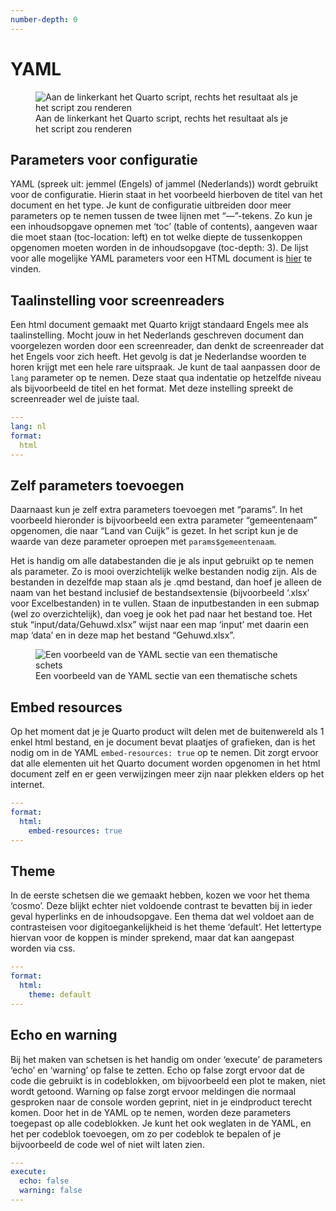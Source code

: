 ```yaml
---
number-depth: 0
---
```


# YAML {.unnumbered}

![Aan de linkerkant het Quarto script, rechts het resultaat als je het script zou renderen](screenshots/Quarto-template.png){.lightbox}

## Parameters voor configuratie

YAML (spreek uit: jemmel (Engels) of jammel (Nederlands)) wordt gebruikt voor de configuratie. Hierin staat in het voorbeeld hierboven de titel van het document en het type. Je kunt de configuratie uitbreiden door meer parameters op te nemen tussen de twee lijnen met "---"-tekens. Zo kun je een inhoudsopgave opnemen met 'toc' (table of contents), aangeven waar die moet staan (toc-location: left) en tot welke diepte de tussenkoppen opgenomen moeten worden in de inhoudsopgave (toc-depth: 3). De lijst voor alle mogelijke YAML parameters voor een HTML document is [hier](https://quarto.org/docs/reference/formats/html.html) te vinden.

## Taalinstelling voor screenreaders

Een html document gemaakt met Quarto krijgt standaard Engels mee als taalinstelling. Mocht jouw in het Nederlands geschreven document dan voorgelezen worden door een screenreader, dan denkt de screenreader dat het Engels voor zich heeft. Het gevolg is dat je Nederlandse woorden te horen krijgt met een hele rare uitspraak. Je kunt de taal aanpassen door de `lang` parameter op te nemen. Deze staat qua indentatie op hetzelfde niveau als bijvoorbeeld de titel en het format. Met deze instelling spreekt de screenreader wel de juiste taal.

``` yaml
---
lang: nl
format:
  html
---
```

## Zelf parameters toevoegen

Daarnaast kun je zelf extra parameters toevoegen met "params". In het voorbeeld hieronder is bijvoorbeeld een extra parameter "gemeentenaam" opgenomen, die naar "Land van Cuijk" is gezet. In het script kun je de waarde van deze parameter oproepen met `params$gemeentenaam`.

Het is handig om alle databestanden die je als input gebruikt op te nemen als parameter. Zo is mooi overzichtelijk welke bestanden nodig zijn. Als de bestanden in dezelfde map staan als je .qmd bestand, dan hoef je alleen de naam van het bestand inclusief de bestandsextensie (bijvoorbeeld '.xlsx' voor Excelbestanden) in te vullen. Staan de inputbestanden in een submap (wel zo overzichtelijk), dan voeg je ook het pad naar het bestand toe. Het stuk "input/data/Gehuwd.xlsx" wijst naar een map 'input' met daarin een map 'data' en in deze map het bestand "Gehuwd.xlsx".

![Een voorbeeld van de YAML sectie van een thematische schets](screenshots/yaml.png){.lightbox}

## Embed resources

Op het moment dat je je Quarto product wilt delen met de buitenwereld als 1 enkel html bestand, en je document bevat plaatjes of grafieken, dan is het nodig om in de YAML `embed-resources: true` op te nemen. Dit zorgt ervoor dat alle elementen uit het Quarto document worden opgenomen in het html document zelf en er geen verwijzingen meer zijn naar plekken elders op het internet.

``` yaml
---
format:
  html:
    embed-resources: true
---
```

## Theme

In de eerste schetsen die we gemaakt hebben, kozen we voor het thema 'cosmo'. Deze blijkt echter niet voldoende contrast te bevatten bij in ieder geval hyperlinks en de inhoudsopgave. Een thema dat wel voldoet aan de contrasteisen voor digitoegankelijkheid is het theme 'default'. Het lettertype hiervan voor de koppen is minder sprekend, maar dat kan aangepast worden via css.

``` yaml
---
format:
  html:
    theme: default
---
```

## Echo en warning

Bij het maken van schetsen is het handig om onder 'execute' de parameters 'echo' en 'warning' op false te zetten. Echo op false zorgt ervoor dat de code die gebruikt is in codeblokken, om bijvoorbeeld een plot te maken, niet wordt getoond. Warning op false zorgt ervoor meldingen die normaal gesproken naar de console worden geprint, niet in je eindproduct terecht komen. Door het in de YAML op te nemen, worden deze parameters toegepast op alle codeblokken. Je kunt het ook weglaten in de YAML, en het per codeblok toevoegen, om zo per codeblok te bepalen of je bijvoorbeeld de code wel of niet wilt laten zien.

``` yaml
---
execute:
  echo: false
  warning: false
---
```
